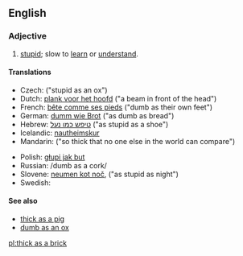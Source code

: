 ==English==

===Adjective===
{{en-adj|-|head=[[thick]] [[as]] [[a]] [[brick]]}}

# {{context|simile|lang=en}} [[stupid]]; slow to [[learn]] or [[understand]].

====Translations====
{{trans-top}}
* Czech: {{t-|cs|blbý jak vůl}} ("stupid as an ox")
* Dutch: [[plank voor het hoofd]] ("a beam in front of the head")
* French: [[bête comme ses pieds]] ("dumb as their own feet")
* German: [[dumm wie Brot]] ("as dumb as bread")
* Hebrew: [[טיפש כמו נעל]] ("as stupid as a shoe")
* Icelandic: [[nautheimskur]]
* Mandarin: {{t|cmn|愚不可及|tr=yúbùkějí|sc=Hani}} ("so thick that no one else in the world can compare")
{{trans-mid}}
* Polish: [[głupi jak but]]
* Russian: {{t-|ru|тупо́й, как про́бка|sc=Cyrl|tr=tupój, kak próbka}} /dumb as a cork/
* Slovene: [[neumen kot noč]],  ("as stupid as night")
* Swedish: {{t-|sv|dum som en gås}}
{{trans-bottom}}

====See also====
* [[thick as a pig]]
* [[dumb as an ox]]

[[pl:thick as a brick]]